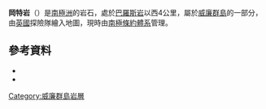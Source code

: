 {{coord|65|17|S|64|20|W|source:GNIS|display=title}}

'''岡特岩'''（{{lang-en|Gaunt Rocks}}）是[[南極洲|南極洲]]的岩石，處於[[巴羅斯岩|巴羅斯岩]]以西4公里，屬於[[威廉群島|威廉群島]]的一部分，由[[英國|英國]]探險隊繪入地圖，現時由[[南極條約體系|南極條約體系]]管理。

==參考資料==
*{{cite gnis | type = antarid | id = 5526| name = Gaunt Rocks | accessdate = 2012-04-18}}
*{{usgs-gazetteer|id=5526}}

{{DEFAULTSORT:Gaunt Rocks}}
[[Category:威廉群島岩層|Category:威廉群島岩層]]


{{WilhelmArchipelago-geo-stub}}